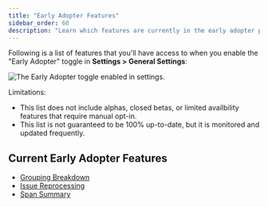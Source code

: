 ```yaml
---
title: "Early Adopter Features"
sidebar_order: 60
description: "Learn which features are currently in the early adopter phase."
---
```


Following is a list of features that you'll have access to when you enable the "Early Adopter" toggle in **Settings > General Settings**:

![The Early Adopter toggle enabled in settings.](early-adopter-toggle.png)

Limitations:

- This list does not include alphas, closed betas, or limited availbility features that require manual opt-in.
- This list is not guaranteed to be 100% up-to-date, but it is monitored and updated frequently.

## Current Early Adopter Features

- [Grouping Breakdown](/product/data-management-settings/event-grouping/grouping-breakdown/)
- [Issue Reprocessing](/product/issues/reprocessing/)
- [Span Summary](/product/performance/transaction-summary/#span-summary)
